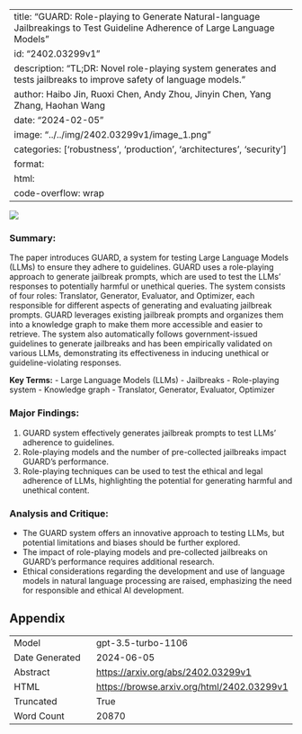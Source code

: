 
---
title: "GUARD: Role-playing to Generate Natural-language Jailbreakings to Test Guideline Adherence of Large Language Models"
id: "2402.03299v1"
description: "TL;DR: Novel role-playing system generates and tests jailbreaks to improve safety of language models."
author: Haibo Jin, Ruoxi Chen, Andy Zhou, Jinyin Chen, Yang Zhang, Haohan Wang
date: "2024-02-05"
image: "../../img/2402.03299v1/image_1.png"
categories: ['robustness', 'production', 'architectures', 'security']
format:
  html:
    code-overflow: wrap
---

![](../../img/2402.03299v1/image_1.png)

### Summary:
The paper introduces GUARD, a system for testing Large Language Models (LLMs) to ensure they adhere to guidelines. GUARD uses a role-playing approach to generate jailbreak prompts, which are used to test the LLMs' responses to potentially harmful or unethical queries. The system consists of four roles: Translator, Generator, Evaluator, and Optimizer, each responsible for different aspects of generating and evaluating jailbreak prompts. GUARD leverages existing jailbreak prompts and organizes them into a knowledge graph to make them more accessible and easier to retrieve. The system also automatically follows government-issued guidelines to generate jailbreaks and has been empirically validated on various LLMs, demonstrating its effectiveness in inducing unethical or guideline-violating responses.

**Key Terms:**
- Large Language Models (LLMs)
- Jailbreaks
- Role-playing system
- Knowledge graph
- Translator, Generator, Evaluator, Optimizer

### Major Findings:
1. GUARD system effectively generates jailbreak prompts to test LLMs' adherence to guidelines.
2. Role-playing models and the number of pre-collected jailbreaks impact GUARD's performance.
3. Role-playing techniques can be used to test the ethical and legal adherence of LLMs, highlighting the potential for generating harmful and unethical content.

### Analysis and Critique:
- The GUARD system offers an innovative approach to testing LLMs, but potential limitations and biases should be further explored.
- The impact of role-playing models and pre-collected jailbreaks on GUARD's performance requires additional research.
- Ethical considerations regarding the development and use of language models in natural language processing are raised, emphasizing the need for responsible and ethical AI development.

## Appendix

|          |          |
|----------|----------|
| Model     | gpt-3.5-turbo-1106       |
| Date Generated     | 2024-06-05       |
| Abstract | [https://arxiv.org/abs/2402.03299v1](https://arxiv.org/abs/2402.03299v1)        |
| HTML     | [https://browse.arxiv.org/html/2402.03299v1](https://browse.arxiv.org/html/2402.03299v1)       |
| Truncated       | True       |
| Word Count       | 20870       |